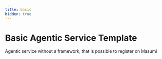 ```yaml
---
title: basic
hidden: true
---
```


# Basic Agentic Service Template

Agentic service without a framework, that is possible to register on Masumi
